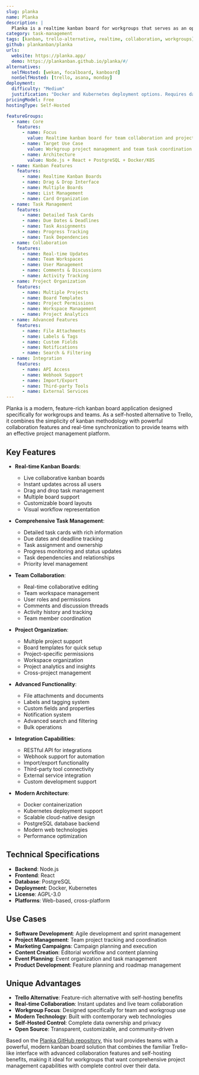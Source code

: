 ```yaml
---
slug: planka
name: Planka
description: |
  Planka is a realtime kanban board for workgroups that serves as an open-source alternative to Trello. Built with modern technologies, it provides teams with a powerful, self-hosted project management solution featuring real-time collaboration, comprehensive task management, and a clean, intuitive interface.
category: task-management
tags: [kanban, trello-alternative, realtime, collaboration, workgroups]
github: plankanban/planka
urls:
  website: https://planka.app/
  demo: https://plankanban.github.io/planka/#/
alternatives:
  selfHosted: [wekan, focalboard, kanboard]
  nonSelfHosted: [trello, asana, monday]
deployment:
  difficulty: "Medium"
  justification: "Docker and Kubernetes deployment options. Requires database setup and configuration for team environments."
pricingModel: Free
hostingType: Self-Hosted

featureGroups:
  - name: Core
    features:
      - name: Focus
        value: Realtime kanban board for team collaboration and project management
      - name: Target Use Case
        value: Workgroup project management and team task coordination
      - name: Architecture
        value: Node.js + React + PostgreSQL + Docker/K8S
  - name: Kanban Features
    features:
      - name: Realtime Kanban Boards
      - name: Drag & Drop Interface
      - name: Multiple Boards
      - name: List Management
      - name: Card Organization
  - name: Task Management
    features:
      - name: Detailed Task Cards
      - name: Due Dates & Deadlines
      - name: Task Assignments
      - name: Progress Tracking
      - name: Task Dependencies
  - name: Collaboration
    features:
      - name: Real-time Updates
      - name: Team Workspaces
      - name: User Management
      - name: Comments & Discussions
      - name: Activity Tracking
  - name: Project Organization
    features:
      - name: Multiple Projects
      - name: Board Templates
      - name: Project Permissions
      - name: Workspace Management
      - name: Project Analytics
  - name: Advanced Features
    features:
      - name: File Attachments
      - name: Labels & Tags
      - name: Custom Fields
      - name: Notifications
      - name: Search & Filtering
  - name: Integration
    features:
      - name: API Access
      - name: Webhook Support
      - name: Import/Export
      - name: Third-party Tools
      - name: External Services
---
```


Planka is a modern, feature-rich kanban board application designed specifically for workgroups and teams. As a self-hosted alternative to Trello, it combines the simplicity of kanban methodology with powerful collaboration features and real-time synchronization to provide teams with an effective project management platform.

## Key Features

- **Real-time Kanban Boards**:

  - Live collaborative kanban boards
  - Instant updates across all users
  - Drag and drop task management
  - Multiple board support
  - Customizable board layouts
  - Visual workflow representation

- **Comprehensive Task Management**:

  - Detailed task cards with rich information
  - Due dates and deadline tracking
  - Task assignment and ownership
  - Progress monitoring and status updates
  - Task dependencies and relationships
  - Priority level management

- **Team Collaboration**:

  - Real-time collaborative editing
  - Team workspace management
  - User roles and permissions
  - Comments and discussion threads
  - Activity history and tracking
  - Team member coordination

- **Project Organization**:

  - Multiple project support
  - Board templates for quick setup
  - Project-specific permissions
  - Workspace organization
  - Project analytics and insights
  - Cross-project management

- **Advanced Functionality**:

  - File attachments and documents
  - Labels and tagging system
  - Custom fields and properties
  - Notification system
  - Advanced search and filtering
  - Bulk operations

- **Integration Capabilities**:

  - RESTful API for integrations
  - Webhook support for automation
  - Import/export functionality
  - Third-party tool connectivity
  - External service integration
  - Custom development support

- **Modern Architecture**:
  - Docker containerization
  - Kubernetes deployment support
  - Scalable cloud-native design
  - PostgreSQL database backend
  - Modern web technologies
  - Performance optimization

## Technical Specifications

- **Backend**: Node.js
- **Frontend**: React
- **Database**: PostgreSQL
- **Deployment**: Docker, Kubernetes
- **License**: AGPL-3.0
- **Platforms**: Web-based, cross-platform

## Use Cases

- **Software Development**: Agile development and sprint management
- **Project Management**: Team project tracking and coordination
- **Marketing Campaigns**: Campaign planning and execution
- **Content Creation**: Editorial workflow and content planning
- **Event Planning**: Event organization and task management
- **Product Development**: Feature planning and roadmap management

## Unique Advantages

- **Trello Alternative**: Feature-rich alternative with self-hosting benefits
- **Real-time Collaboration**: Instant updates and live team collaboration
- **Workgroup Focus**: Designed specifically for team and workgroup use
- **Modern Technology**: Built with contemporary web technologies
- **Self-Hosted Control**: Complete data ownership and privacy
- **Open Source**: Transparent, customizable, and community-driven

Based on the [Planka GitHub repository](https://github.com/plankanban/planka), this tool provides teams with a powerful, modern kanban board solution that combines the familiar Trello-like interface with advanced collaboration features and self-hosting benefits, making it ideal for workgroups that want comprehensive project management capabilities with complete control over their data.
